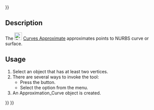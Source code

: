 <languages/>
{{UnfinishedDocu{{#translation:}}}}
<translate>

{{Docnav
|[[Curves_Discretize|Discretize]]
|[[Curves_Interpolate|Interpolate]]
|[[Curves_Workbench|Curves]]
|IconL=Curves_Discretize.svg
|IconR=Curves_Interpolate.svg
|IconC=Curves_workbench_icon.svg
}}

{{GuiCommand
|Name=Curves Approximate
|MenuLocation=Curves → Approximate
|Workbenches=[[Curves_Workbench|Curves]]
}}

==Description==

The [[Image:Curves_Approximate.svg|24px]] [[Curves_Approximate|Curves Approximate]] approximates points to NURBS curve or surface.

==Usage==

# Select an object that has at least two vertices.
# There are several ways to invoke the tool:
#* Press the {{Button|[[Image:Curves_Approximate.svg|16px]] [[Curves_Approximate|Approximate]]}} button.
#* Select the {{MenuCommand|Curves → [[Image:Curves_Approximate.svg|16px]] Approximate}} option from the menu.
# An Approximation_Curve object is created.



{{Docnav
|[[Curves_Discretize|Discretize]]
|[[Curves_Interpolate|Interpolate]]
|[[Curves_Workbench|Curves]]
|IconL=Curves_Discretize.svg
|IconR=Curves_Interpolate.svg
|IconC=Curves_workbench_icon.svg
}}

</translate>
{{Curves Tools navi{{#translation:}}}}
{{Userdocnavi{{#translation:}}}}